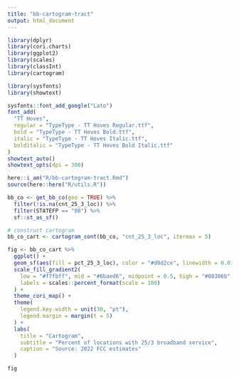 ```yaml
---
title: "bb-cartogram-tract"
output: html_document
---
```


```r

library(dplyr)
library(cori.charts)
library(ggplot2)
library(scales)
library(classInt)
library(cartogram)

library(sysfonts)
library(showtext)

sysfonts::font_add_google("Lato")
font_add(
  "TT Hoves",
  regular = "TypeType - TT Hoves Regular.ttf",
  bold = "TypeType - TT Hoves Bold.ttf",
  italic = "TypeType - TT Hoves Italic.ttf",
  bolditalic = "TypeType - TT Hoves Bold Italic.ttf"
)
showtext_auto()
showtext_opts(dpi = 300)

here::i_am("R/bb-cartogram-tract.Rmd")
source(here::here("R/utils.R"))

```

```r

bb_co <- get_bb_co(geo = TRUE) %>%
  filter(!is.na(cnt_25_3_loc)) %>%
  filter(STATEFP == "08") %>%
  sf::st_as_sf()

# construct cartogram
bb_co_cart <- cartogram_cont(bb_co, "cnt_25_3_loc", itermax = 5)

```


```r

fig <- bb_co_cart %>%
  ggplot() +
  geom_sf(aes(fill = pct_25_3_loc), color = "#d0d2ce", linewidth = 0.01) +
  scale_fill_gradient2(
    low = "#f7fbff", mid = "#6baed6", midpoint = 0.5, high = "#08306b", na.value = "#d0d2ce",
    labels = scales::percent_format(scale = 100)
  ) +
  theme_cori_map() +
  theme(
    legend.key.width = unit(30, "pt"),
    legend.margin = margin(t = 5)
  ) +
  labs(
    title = "Cartogram",
    subtitle = "Percent of locations with 25/3 broadband service",
    caption = "Source: 2022 FCC estimates"
  )

fig

```



